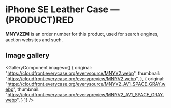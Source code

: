 
# iPhone SE Leather Case — (PRODUCT)RED

<Callout type='info' emoji='👉🏻'>**MNYV2ZM** is an order number for this product, used for search engines, auction websites and such.</Callout>

## Image gallery

<GalleryComponent
    images={[
      {
        original: "https://cloudfront.everycase.org/everysource/MNYV2.webp",
        thumbnail: "https://cloudfront.everycase.org/everypreview/MNYV2.webp",
      },
      {
        original: "https://cloudfront.everycase.org/everysource/MNYV2_AV1_SPACE_GRAY.webp",
        thumbnail: "https://cloudfront.everycase.org/everypreview/MNYV2_AV1_SPACE_GRAY.webp",
      }
    ]}
  />

